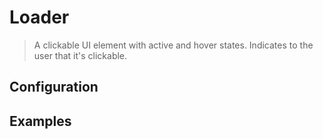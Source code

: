 
# Loader

> A clickable UI element with active and hover states. Indicates to the user that it's clickable.

<CodeBlock>
  <Loader />
</CodeBlock>

## Configuration

<ConfigBlock of={Loader} />

## Examples

<CodeBlock title="Type: Primary">
  <Loader />
</CodeBlock>

<CodeBlock title="Type: With custom class">
  <Loader className={'custom'} />
</CodeBlock>

<CodeBlock title="Type: With custom prefix class and custom class">
  <Loader prefixClassName={'prefix'} className={'custom'} />
</CodeBlock>

<CodeBlock title="Size: Custom size">
  <Loader size={50} />
</CodeBlock>
